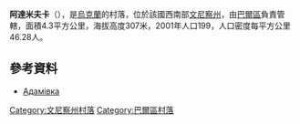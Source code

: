{{coord|49|2|26|N|27|38|18|E|scale:30000|display=title}}

'''阿達米夫卡'''（{{lang-uk|Адамівка}}），是[[烏克蘭|烏克蘭]]的村落，位於該國西南部[[文尼察州|文尼察州]]，由[[巴爾區|巴爾區]]負責管轄，面積4.3平方公里，海拔高度307米，2001年人口199，人口密度每平方公里46.28人。

==參考資料==
* [http://w1.c1.rada.gov.ua/pls/z7503/A005?rdat1=31.03.2014&rf7571=1342 Адамівка] {{Wayback|url=http://w1.c1.rada.gov.ua/pls/z7503/A005?rdat1=31.03.2014&rf7571=1342 |date=20181205193622 }}

[[Category:文尼察州村落|Category:文尼察州村落]]
[[Category:巴爾區村落|Category:巴爾區村落]]


{{Vinnytsia-geo-stub}}